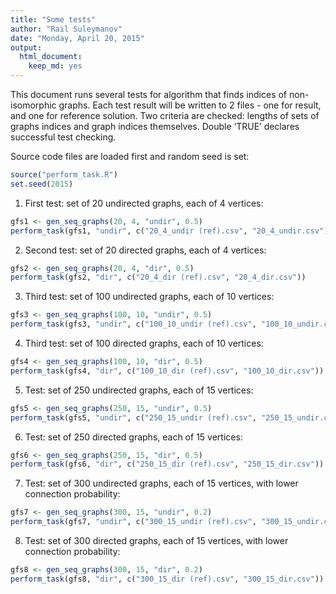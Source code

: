 ```yaml
---
title: "Some tests"
author: "Rail Suleymanov"
date: "Monday, April 20, 2015"
output:
  html_document:
    keep_md: yes
---
```


This document runs several tests for algorithm that finds indices of non-isomorphic graphs. Each test result will be written to 2 files - one for result, and one for reference solution. Two criteria are checked: lengths of sets of graphs indices and graph indices themselves. Double 'TRUE' declares successful test checking.

Source code files are loaded first and random seed is set:

```r
source("perform_task.R")
set.seed(2015)
```

1) First test: set of 20 undirected graphs, each of 4 vertices:

```r
gfs1 <- gen_seq_graphs(20, 4, "undir", 0.5)
perform_task(gfs1, "undir", c("20_4_undir (ref).csv", "20_4_undir.csv"))
```

2) Second test: set of 20 directed graphs, each of 4 vertices:

```r
gfs2 <- gen_seq_graphs(20, 4, "dir", 0.5)
perform_task(gfs2, "dir", c("20_4_dir (ref).csv", "20_4_dir.csv"))
```

3) Third test: set of 100 undirected graphs, each of 10 vertices:

```r
gfs3 <- gen_seq_graphs(100, 10, "undir", 0.5)
perform_task(gfs3, "undir", c("100_10_undir (ref).csv", "100_10_undir.csv"))
```

4) Third test: set of 100 directed graphs, each of 10 vertices:

```r
gfs4 <- gen_seq_graphs(100, 10, "dir", 0.5)
perform_task(gfs4, "dir", c("100_10_dir (ref).csv", "100_10_dir.csv"))
```

5) Test: set of 250 undirected graphs, each of 15 vertices:

```r
gfs5 <- gen_seq_graphs(250, 15, "undir", 0.5)
perform_task(gfs5, "undir", c("250_15_undir (ref).csv", "250_15_undir.csv"))
```

6) Test: set of 250 directed graphs, each of 15 vertices:

```r
gfs6 <- gen_seq_graphs(250, 15, "dir", 0.5)
perform_task(gfs6, "dir", c("250_15_dir (ref).csv", "250_15_dir.csv"))
```

7) Test: set of 300 undirected graphs, each of 15 vertices, with lower connection probability:

```r
gfs7 <- gen_seq_graphs(300, 15, "undir", 0.2)
perform_task(gfs7, "undir", c("300_15_undir (ref).csv", "300_15_undir.csv"))
```

8) Test: set of 300 directed graphs, each of 15 vertices, with lower connection probability:

```r
gfs8 <- gen_seq_graphs(300, 15, "dir", 0.2)
perform_task(gfs8, "dir", c("300_15_dir (ref).csv", "300_15_dir.csv"))
```